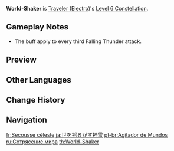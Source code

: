 {{Constellation Infobox
|image       = Constellation World-Shaker.png
|description = Every 2 Falling Thunder attacks triggered by [[Bellowing Thunder]] will significantly increase the DMG dealt by the next Falling Thunder, dealing 200% of its original DMG, and will restore an additional 1 [[Energy]] to the current character.
|level       = 6
|character   = Traveler (Electro)
|utility1    = Energy
|utility2    = DMG Bonus
}}
'''World-Shaker''' is [[Traveler (Electro)]]'s [[Level 6 Constellation]].

==Gameplay Notes==
*The buff apply to every third Falling Thunder attack.

==Preview==
{{Preview
|file    = World-Shaker Preview
}}

==Other Languages==
{{Other Languages
|en      = World-Shaker
|zhs     = 撼世的神雷
|zhs_rm  = Hàn Shì de Shén Léi
|zht     = 撼世的神雷
|zht_rm  = Hàn Shì de Shén Léi
|zh_tl   = World-Shaking Godly Thunder
|ja      = 世を揺るがす神雷
|ja_rm   = Yo wo Yurugasu Shinrai{{Assumed}}
|ja_tl   = Godly Thunder Which Shakes the World
|ko      = 세상을 뒤흔드는 신뢰(神雷)
|ko_rm   = Sesang-eul Dwiheundeuneun Sinroe
|ko_tl   = World-Shaking Godly Thunder
|es      = Sacudida celestial
|es_tl   = Celestial Shake
|fr      = Secousse céleste
|fr_tl   = Celestial Shake
|ru      = Сотрясение мира
|ru_tl   = Shaking of the World
|th      = World-Shaker
|vi      = {{tt|Thần Lôi|神雷}} Chấn {{tt|Thế|世}}
|vi_tl   = World-Shaking Godly Thunder
|de      = Erschütternde Blitze
|de_tl   = Shacking Lightning
|id      = World-Shaker
|pt      = Agitador de Mundos
|pt_tl   = World-Shaker
|tr      = Dünyayı Titreten Yıldırım
|tr_tl   = 
|it      = Scossa divina
|it_tl   = Divine Shake
}}

==Change History==
{{Change History|2.0}}

==Navigation==
{{Talent Navbox|Traveler (Electro)}}

[[fr:Secousse céleste]]
[[ja:世を揺るがす神雷]]
[[pt-br:Agitador de Mundos]]
[[ru:Сотрясение мира]]
[[th:World-Shaker]]